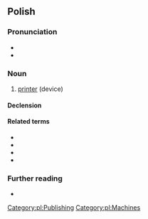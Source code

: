 {{also|drukarką}}
==Polish==

===Pronunciation===
* {{pl-IPA}}
* {{audio|Pl-drukarka.ogg|audio|lang=pl}}

===Noun===
{{pl-noun|f}}

# [[printer]] (device)

====Declension====
{{pl-decl-noun-f}}

====Related terms====
* {{l|pl|drukarnia}}
* {{l|pl|drukarz}}
* {{l|pl|drukować}}
* {{l|pl|drukowany}}

===Further reading===
* {{R:PWN}}

[[Category:pl:Publishing]]
[[Category:pl:Machines]]